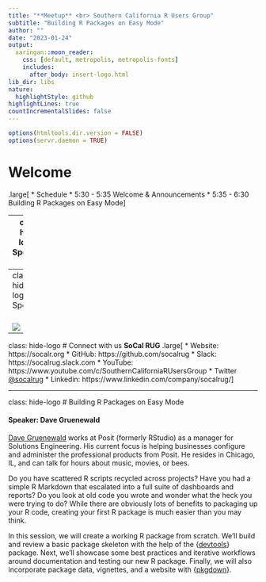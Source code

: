 ```yaml
---
title: "**Meetup** <br> Southern California R Users Group"
subtitle: "Building R Packages on Easy Mode"
author: ""
date: "2023-01-24"
output: 
  xaringan::moon_reader:
    css: [default, metropolis, metropolis-fonts]
    includes:
      after_body: insert-logo.html
lib_dir: libs
nature:
  highlightStyle: github
highlightLines: true
countIncrementalSlides: false
---
```


```r
options(htmltools.dir.version = FALSE)
options(servr.daemon = TRUE)
```

# Welcome

.large[
* Schedule
    * 5:30 - 5:35 Welcome & Announcements
    * 5:35 - 6:30 Building R Packages on Easy Mode
]

---
class: hide-logo
# Sponsors
<br>
<br>
  
![](images/UCI_Merage_Business_School.jpg)
---
class: hide-logo
# Sponsors
<br>
<br>

![](images/MDS-Homepage-Header-1536x512.jpg)

---
class: hide-logo
# Connect with us
**SoCal RUG**
.large[
* Website: https://socalr.org
* GitHub: https://github.com/socalrug
* Slack: https://socalrug.slack.com
* YouTube: https://www.youtube.com/c/SouthernCaliforniaRUsersGroup
* Twitter [@socalrug](https://twitter.com/socalrug)
* Linkedin: https://www.linkedin.com/company/socalrug/
]

---
class: hide-logo
# Building R Packages on Easy Mode

#### Speaker: **Dave Gruenewald**
[Dave Gruenewald](https://www.linkedin.com/in/dgruenew/) works at Posit (formerly RStudio) as a manager for Solutions Engineering. His current focus is helping businesses configure and administer the professional products from Posit. He resides in Chicago, IL, and can talk for hours about music, movies, or bees.

Do you have scattered R scripts recycled across projects? Have you had a simple R Markdown that escalated into a full suite of dashboards and reports? Do you look at old code you wrote and wonder what the heck you were trying to do? While there are obviously lots of benefits to packaging up your R code, creating your first R package is much easier than you may think.

In this session, we will create a working R package from scratch. We'll build and review a basic package skeleton with the help of the {[devtools](https://devtools.r-lib.org/)} package. Next, we'll showcase some best practices and iterative workflows around documentation and testing our new R package. Finally, we will also incorporate package data, vignettes, and a website with {[pkgdown](https://pkgdown.r-lib.org/)}.
